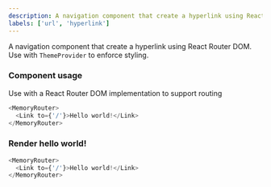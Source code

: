 ```yaml
---
description: A navigation component that create a hyperlink using React Router DOM.
labels: ['url', 'hyperlink']
---
```



A navigation component that create a hyperlink using React Router DOM.
Use with `ThemeProvider` to enforce styling.

### Component usage

Use with a React Router DOM implementation to support routing

```js
<MemoryRouter>
  <Link to={'/'}>Hello world!</Link>
</MemoryRouter>
```

### Render hello world!

```js live
<MemoryRouter>
  <Link to={'/'}>Hello world!</Link>
</MemoryRouter>
```
